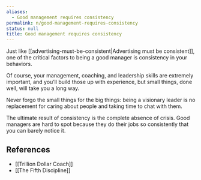 ```yaml
---
aliases:
  - Good management requires consistency
permalink: n/good-management-requires-consistency
status: null
title: Good management requires consistency
---
```

Just like [[advertising-must-be-consistent|Advertising must be consistent]], one of the critical factors to being a good manager is consistency in your behaviors.

Of course, your management, coaching, and leadership skills are extremely important, and you’ll build those up with experience, but small things, done well, will take you a long way.

Never forgo the small things for the big things: being a visionary leader is no replacement for caring about people and taking time to chat with them.

The ultimate result of consistency is the complete absence of crisis. Good managers are hard to spot because they do their jobs so consistently that you can barely notice it.

## References

- [[Trillion Dollar Coach]]
- [[The Fifth Discipline]]
